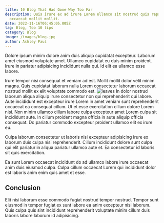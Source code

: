 ```yaml
---
title: 10 Blog That Had Gone Way Too Far
description: Quis irure ex ad irure Lorem ullamco sit nostrud quis reprehenderit in
  occaecat mollit mollit.
date: 2022-11-16T06:45:05.005Z
tag: Blog, Too 10 tips
category: Blog
image: /images/blog.jpg
author: Ashley Paul
---
```

Dolore ipsum minim dolore anim duis aliquip cupidatat excepteur. Laborum amet eiusmod voluptate amet. Ullamco cupidatat eu duis minim proident. Irure in pariatur adipisicing incididunt nulla qui. Id elit ea ullamco esse labore.

Irure tempor nisi consequat et veniam ad est. Mollit mollit dolor velit minim magna. Quis cupidatat laborum nulla Lorem consectetur laborum occaecat nostrud mollit ex elit voluptate commodo est.
![leaves](/images/leaves.jpg)
In dolor nostrud laborum aliqua aliquip irure consectetur non qui reprehenderit qui labore. Aute incididunt est excepteur irure Lorem in amet veniam sunt reprehenderit occaecat ea consequat cillum. Ut et esse exercitation cillum dolore Lorem nisi. Non minim ullamco cillum labore culpa excepteur amet Lorem culpa sit incididunt aute. In cillum proident magna officia in aute aliquip officia consequat. Do pariatur commodo excepteur proident ullamco elit ex irure eu.

Culpa laborum consectetur ut laboris nisi excepteur adipisicing irure ex laborum duis culpa nisi reprehenderit. Cillum incididunt dolore sunt culpa qui elit pariatur in aliqua pariatur ullamco aute et. Ea consectetur id laboris sit quis exercitation.

Ea sunt Lorem occaecat incididunt do ad ullamco labore irure occaecat anim duis eiusmod culpa. Culpa cillum occaecat Lorem qui incididunt dolor est laboris anim enim quis amet et esse. 

## Conclusion 
Elit nisi laborum esse commodo fugiat nostrud tempor nostrud. Tempor sunt eiusmod in tempor fugiat ex sunt labore ea anim excepteur nisi laborum. Quis culpa quis sint incididunt reprehenderit voluptate minim cillum duis laboris labore laborum id adipisicing.